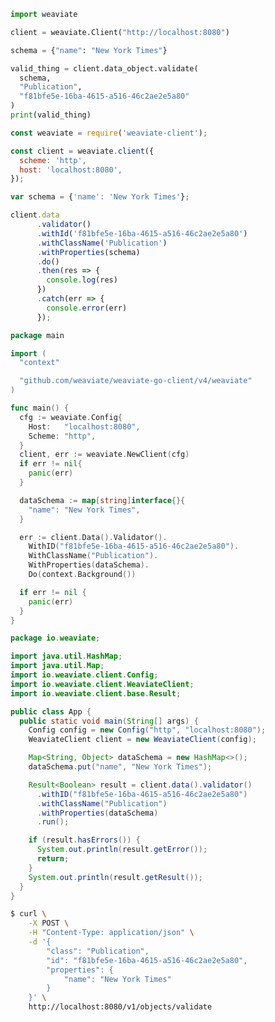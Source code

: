 
<Tabs groupId="languages">
<TabItem value="py" label="Python">

```python
import weaviate

client = weaviate.Client("http://localhost:8080")

schema = {"name": "New York Times"}

valid_thing = client.data_object.validate(
  schema,
  "Publication",
  "f81bfe5e-16ba-4615-a516-46c2ae2e5a80"
)
print(valid_thing)
```

</TabItem>
<TabItem value="js" label="JavaScript">

```js
const weaviate = require('weaviate-client');

const client = weaviate.client({
  scheme: 'http',
  host: 'localhost:8080',
});

var schema = {'name': 'New York Times'};

client.data
      .validator()
      .withId('f81bfe5e-16ba-4615-a516-46c2ae2e5a80')
      .withClassName('Publication')
      .withProperties(schema)
      .do()
      .then(res => {
        console.log(res)
      })
      .catch(err => {
        console.error(err)
      });
```

</TabItem>
<TabItem value="go" label="Go">

```go
package main

import (
  "context"

  "github.com/weaviate/weaviate-go-client/v4/weaviate"
)

func main() {
  cfg := weaviate.Config{
    Host:   "localhost:8080",
    Scheme: "http",
  }
  client, err := weaviate.NewClient(cfg)
  if err != nil{
    panic(err)
  }

  dataSchema := map[string]interface{}{
    "name": "New York Times",
  }

  err := client.Data().Validator().
    WithID("f81bfe5e-16ba-4615-a516-46c2ae2e5a80").
    WithClassName("Publication").
    WithProperties(dataSchema).
    Do(context.Background())

  if err != nil {
    panic(err)
  }
}
```

</TabItem>
<TabItem value="java" label="Java">

```java
package io.weaviate;

import java.util.HashMap;
import java.util.Map;
import io.weaviate.client.Config;
import io.weaviate.client.WeaviateClient;
import io.weaviate.client.base.Result;

public class App {
  public static void main(String[] args) {
    Config config = new Config("http", "localhost:8080");
    WeaviateClient client = new WeaviateClient(config);

    Map<String, Object> dataSchema = new HashMap<>();
    dataSchema.put("name", "New York Times");

    Result<Boolean> result = client.data().validator()
      .withID("f81bfe5e-16ba-4615-a516-46c2ae2e5a80")
      .withClassName("Publication")
      .withProperties(dataSchema)
      .run();

    if (result.hasErrors()) {
      System.out.println(result.getError());
      return;
    }
    System.out.println(result.getResult());
  }
}
```

</TabItem>
<TabItem value="curl" label="Curl">

```bash
$ curl \
    -X POST \
    -H "Content-Type: application/json" \
    -d '{
        "class": "Publication",
        "id": "f81bfe5e-16ba-4615-a516-46c2ae2e5a80",
        "properties": {
            "name": "New York Times"
        }
    }' \
    http://localhost:8080/v1/objects/validate
```

</TabItem>
</Tabs>
